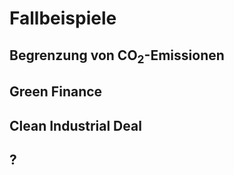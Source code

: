 # Fallbeispiele

## Begrenzung von CO<sub>2</sub>-Emissionen

## Green Finance

## Clean Industrial Deal

## ?
